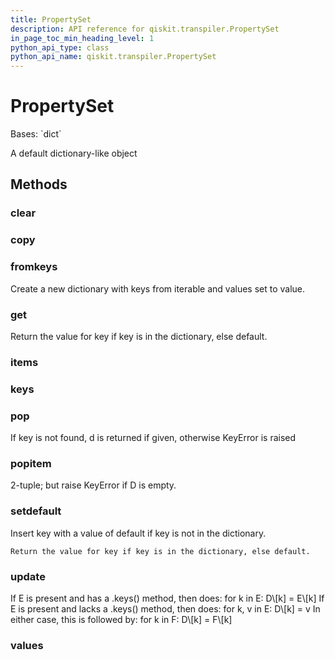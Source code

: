 ```yaml
---
title: PropertySet
description: API reference for qiskit.transpiler.PropertySet
in_page_toc_min_heading_level: 1
python_api_type: class
python_api_name: qiskit.transpiler.PropertySet
---
```


# PropertySet

<Class id="qiskit.transpiler.PropertySet" github="https://github.com/qiskit/qiskit/tree/stable/0.19/qiskit/transpiler/propertyset.py" signature="PropertySet">
  Bases: `dict`

  A default dictionary-like object

  ## Methods

  ### clear

  <Function id="qiskit.transpiler.PropertySet.clear" signature="PropertySet.clear() → None. Remove all items from D." />

  ### copy

  <Function id="qiskit.transpiler.PropertySet.copy" signature="PropertySet.copy() → a shallow copy of D" />

  ### fromkeys

  <Function id="qiskit.transpiler.PropertySet.fromkeys" signature="PropertySet.fromkeys(value=None, /)">
    Create a new dictionary with keys from iterable and values set to value.
  </Function>

  ### get

  <Function id="qiskit.transpiler.PropertySet.get" signature="PropertySet.get(key, default=None, /)">
    Return the value for key if key is in the dictionary, else default.
  </Function>

  ### items

  <Function id="qiskit.transpiler.PropertySet.items" signature="PropertySet.items() → a set-like object providing a view on D’s items" />

  ### keys

  <Function id="qiskit.transpiler.PropertySet.keys" signature="PropertySet.keys() → a set-like object providing a view on D’s keys" />

  ### pop

  <Function id="qiskit.transpiler.PropertySet.pop" signature="PropertySet.pop(k[, d]) → v, remove specified key and return the corresponding value.">
    If key is not found, d is returned if given, otherwise KeyError is raised
  </Function>

  ### popitem

  <Function id="qiskit.transpiler.PropertySet.popitem" signature="PropertySet.popitem() → (k, v), remove and return some (key, value) pair as a">
    2-tuple; but raise KeyError if D is empty.
  </Function>

  ### setdefault

  <Function id="qiskit.transpiler.PropertySet.setdefault" signature="PropertySet.setdefault(key, default=None, /)">
    Insert key with a value of default if key is not in the dictionary.

    Return the value for key if key is in the dictionary, else default.
  </Function>

  ### update

  <Function id="qiskit.transpiler.PropertySet.update" signature="PropertySet.update([E, ]**F) → None. Update D from dict/iterable E and F.">
    If E is present and has a .keys() method, then does: for k in E: D\[k] = E\[k] If E is present and lacks a .keys() method, then does: for k, v in E: D\[k] = v In either case, this is followed by: for k in F: D\[k] = F\[k]
  </Function>

  ### values

  <Function id="qiskit.transpiler.PropertySet.values" signature="PropertySet.values() → an object providing a view on D’s values" />
</Class>

